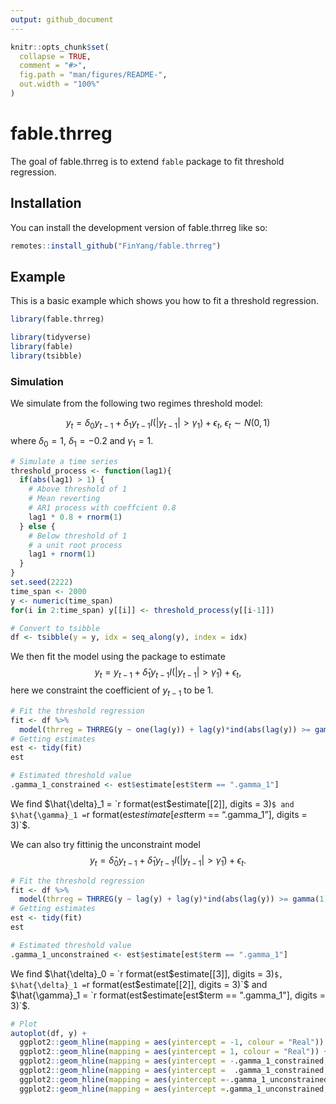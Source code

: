 ```yaml
---
output: github_document
---
```


<!-- README.md is generated from README.Rmd. Please edit that file -->

```r
knitr::opts_chunk$set(
  collapse = TRUE,
  comment = "#>",
  fig.path = "man/figures/README-",
  out.width = "100%"
)
```

# fable.thrreg

<!-- badges: start -->
<!-- badges: end -->

The goal of fable.thrreg is to extend `fable` package to fit threshold regression.

## Installation

You can install the development version of fable.thrreg like so:

```r
remotes::install_github("FinYang/fable.thrreg")
```

## Example

This is a basic example which shows you how to fit a threshold regression.

```r
library(fable.thrreg)

library(tidyverse) 
library(fable)
library(tsibble)
```

### Simulation

We simulate from the following two regimes threshold model:

$$
y_{t} = \delta_0y_{t-1} + \delta_1 y_{t-1} I(|y_{t-1}| >\gamma_1) + \epsilon_t, \ \epsilon_t \sim N(0, 1)
$$
where $\delta_0 = 1$, $\delta_1 = -0.2$ and $\gamma_1 = 1$.



```r
# Simulate a time series
threshold_process <- function(lag1){
  if(abs(lag1) > 1) {
    # Above threshold of 1
    # Mean reverting 
    # AR1 process with coeffcient 0.8
    lag1 * 0.8 + rnorm(1)
  } else {
    # Below threshold of 1
    # a unit root process
    lag1 + rnorm(1)
  }
}
set.seed(2222)
time_span <- 2000
y <- numeric(time_span)
for(i in 2:time_span) y[[i]] <- threshold_process(y[[i-1]])

# Convert to tsibble
df <- tsibble(y = y, idx = seq_along(y), index = idx)
```

We then fit the model using the package to estimate
$$
y_{t} = y_{t-1} +\hat{\delta}_1 y_{t-1} I(|y_{t-1}| >\hat{\gamma}_1) + \epsilon_t,
$$
here we constraint the coefficient of $y_{t-1}$ to be 1.

```r
# Fit the threshold regression
fit <- df %>% 
  model(thrreg = THRREG(y ~ one(lag(y)) + lag(y)*ind(abs(lag(y)) >= gamma(1))))
# Getting estimates
est <- tidy(fit)
est

# Estimated threshold value
.gamma_1_constrained <- est$estimate[est$term == ".gamma_1"]
```

We find $\hat{\delta}_1 = `r format(est$estimate[[2]], digits = 3)`$ and $\hat{\gamma}_1 = `r format(est$estimate[est$term == ".gamma_1"], digits = 3)`$.

We can also try fittinig the unconstraint model
$$
y_{t} = \hat{\delta}_0y_{t-1} +\hat{\delta}_1 y_{t-1} I(|y_{t-1}| >\hat{\gamma}_1) + \epsilon_t.
$$

```r
# Fit the threshold regression
fit <- df %>% 
  model(thrreg = THRREG(y ~ lag(y) + lag(y)*ind(abs(lag(y)) >= gamma(1))))
# Getting estimates
est <- tidy(fit)
est

# Estimated threshold value
.gamma_1_unconstrained <- est$estimate[est$term == ".gamma_1"]
```

We find $\hat{\delta}_0 = `r format(est$estimate[[3]], digits = 3)`$, $\hat{\delta}_1 = `r format(est$estimate[[2]], digits = 3)`$ and $\hat{\gamma}_1 = `r format(est$estimate[est$term == ".gamma_1"], digits = 3)`$.


```r
# Plot
autoplot(df, y) +
  ggplot2::geom_hline(mapping = aes(yintercept = -1, colour = "Real")) +
  ggplot2::geom_hline(mapping = aes(yintercept = 1, colour = "Real")) +
  ggplot2::geom_hline(mapping = aes(yintercept = -.gamma_1_constrained, colour = "Constrained")) + 
  ggplot2::geom_hline(mapping = aes(yintercept =  .gamma_1_constrained, colour = "Constrained")) + 
  ggplot2::geom_hline(mapping = aes(yintercept =-.gamma_1_unconstrained, colour = "Unconstrained")) +
  ggplot2::geom_hline(mapping = aes(yintercept =.gamma_1_unconstrained, colour = "Unconstrained"))
```


